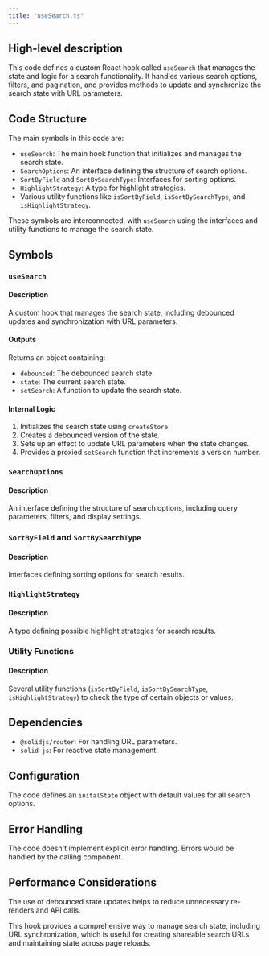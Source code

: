 ```yaml
---
title: "useSearch.ts"
---
```


## High-level description
This code defines a custom React hook called `useSearch` that manages the state and logic for a search functionality. It handles various search options, filters, and pagination, and provides methods to update and synchronize the search state with URL parameters.

## Code Structure
The main symbols in this code are:
- `useSearch`: The main hook function that initializes and manages the search state.
- `SearchOptions`: An interface defining the structure of search options.
- `SortByField` and `SortBySearchType`: Interfaces for sorting options.
- `HighlightStrategy`: A type for highlight strategies.
- Various utility functions like `isSortByField`, `isSortBySearchType`, and `isHighlightStrategy`.

These symbols are interconnected, with `useSearch` using the interfaces and utility functions to manage the search state.

## Symbols

### `useSearch`
#### Description
A custom hook that manages the search state, including debounced updates and synchronization with URL parameters.

#### Outputs
Returns an object containing:
- `debounced`: The debounced search state.
- `state`: The current search state.
- `setSearch`: A function to update the search state.

#### Internal Logic
1. Initializes the search state using `createStore`.
2. Creates a debounced version of the state.
3. Sets up an effect to update URL parameters when the state changes.
4. Provides a proxied `setSearch` function that increments a version number.

### `SearchOptions`
#### Description
An interface defining the structure of search options, including query parameters, filters, and display settings.

### `SortByField` and `SortBySearchType`
#### Description
Interfaces defining sorting options for search results.

### `HighlightStrategy`
#### Description
A type defining possible highlight strategies for search results.

### Utility Functions
#### Description
Several utility functions (`isSortByField`, `isSortBySearchType`, `isHighlightStrategy`) to check the type of certain objects or values.

## Dependencies
- `@solidjs/router`: For handling URL parameters.
- `solid-js`: For reactive state management.

## Configuration
The code defines an `initalState` object with default values for all search options.

## Error Handling
The code doesn't implement explicit error handling. Errors would be handled by the calling component.

## Performance Considerations
The use of debounced state updates helps to reduce unnecessary re-renders and API calls.

This hook provides a comprehensive way to manage search state, including URL synchronization, which is useful for creating shareable search URLs and maintaining state across page reloads.